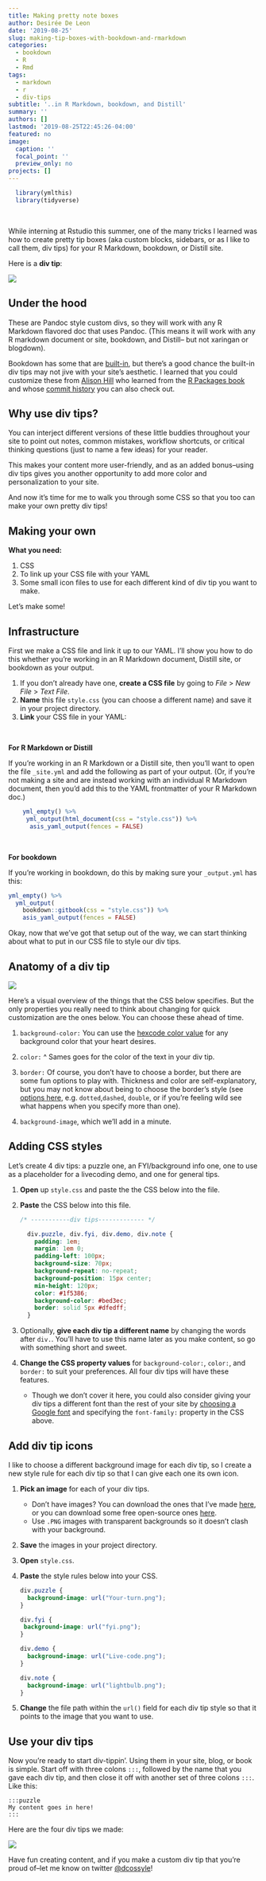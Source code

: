 ```yaml
---
title: Making pretty note boxes
author: Desirée De Leon
date: '2019-08-25'
slug: making-tip-boxes-with-bookdown-and-rmarkdown
categories:
  - bookdown
  - R
  - Rmd
tags:
  - markdown
  - r
  - div-tips
subtitle: '..in R Markdown, bookdown, and Distill'
summary: ''
authors: []
lastmod: '2019-08-25T22:45:26-04:00'
featured: no
image:
  caption: ''
  focal_point: ''
  preview_only: no
projects: []
---
```



```r
  library(ymlthis)
  library(tidyverse)
```

\

While interning at Rstudio this summer, one of the many tricks I learned was how to create pretty tip boxes (aka custom blocks, sidebars, or as I like to call them, div tips) for your R Markdown, bookdown, or Distill site.

Here is a **div tip**: 

![](div-tip.png)

## Under the hood

These are Pandoc style custom divs, so they will work with any R Markdown flavored doc that uses Pandoc. (This means it will work with any R markdown document or site, bookdown, and Distill-- but not xaringan or blogdown).  

Bookdown has some that are [built-in](https://bookdown.org/yihui/bookdown/custom-blocks.html), but there's a good chance the built-in div tips may not jive with your site's aesthetic. I learned that you could customize these from [Alison Hill](https://twitter.com/apreshill) who learned from the [R Packages book](https://r-pkgs.org/) and whose [commit history](https://github.com/hadley/r-pkgs/commit/6087b1450b09141085aa10e2d249fc0570e9f529) you can also check out. 

## Why use div tips?
You can interject different versions of these little buddies throughout your site to point out notes, common mistakes, workflow shortcuts, or critical thinking questions (just to name a few ideas) for your reader. 

This makes your content more user-friendly, and as an added bonus--using div tips gives you another opportunity to add more color and personalization to your site.  

And now it's time for me to walk you through some CSS so that you too can make your own pretty div tips!  


## Making your own

**What you need:**

1. CSS
2. To link up your CSS file with your YAML
3. Some small icon files to use for each different kind of div tip you want to make. 

Let's make some!


## Infrastructure

First we make a CSS file and link it up to our YAML. I'll show you how to do this whether you're working in an R Markdown document, Distill site, or bookdown  as your output.

1. If you don't already have one, **create a CSS file** by going to *File* > *New File* > *Text File*.
1. **Name** this file `style.css` (you can choose a different name) and save it in your project directory.
1. **Link** your CSS file in your YAML:  

\

**For R Markdown or Distill**  

If you're working in an R Markdown or a Distill site, then you'll want to open the file `_site.yml` and add the following as part of your output. (Or, if you're not making a site and are instead working with an individual R Markdown document, then you'd add this to the YAML frontmatter of your R Markdown doc.)

    
```r
    yml_empty() %>%
     yml_output(html_document(css = "style.css")) %>% 
      asis_yaml_output(fences = FALSE)
```

\

**For bookdown**  

If you're working in bookdown, do this by making sure your `_output.yml` has this:

```r
yml_empty() %>%
  yml_output(
    bookdown::gitbook(css = "style.css")) %>% 
    asis_yaml_output(fences = FALSE)

```
  
Okay, now that we've got that setup out of the way, we can start thinking about what to put in our CSS file to style our div tips.


## Anatomy of a div tip

![](div-tip_annotate.png) 

Here's a visual overview of the things that the CSS below specifies. But the only properties you really need to think about changing for quick customization are the ones below. You can choose these ahead of time.

1. `background-color:` You can use the [hexcode color value](https://htmlcolorcodes.com/) for any background color that your heart desires.  

1. `color:` ^ Sames goes for the color of the text in your div tip.  

1. `border:` Of course, you don't have to choose a border, but there are some fun options to play with. Thickness and color are self-explanatory, but you may not know about being to choose the border's style (see [options here](https://css-tricks.com/almanac/properties/b/border/), e.g. `dotted`,`dashed`, `double`, or if you're feeling wild see what happens when you specify more than one).  

1. `background-image`, which we'll add in a minute.  


## Adding CSS styles

Let's create 4 div tips: a puzzle one, an FYI/background info one, one to use as a placeholder for a livecoding demo, and one for general tips. 

1. **Open** up `style.css` and paste the the CSS below into the file.
1. **Paste** the CSS below into this file.

    ```style.css
    /* -----------div tips------------- */

      div.puzzle, div.fyi, div.demo, div.note {
        padding: 1em;
        margin: 1em 0;
        padding-left: 100px;
        background-size: 70px;
        background-repeat: no-repeat;
        background-position: 15px center;
        min-height: 120px;
        color: #1f5386;
        background-color: #bed3ec;
        border: solid 5px #dfedff;
      }
    ```
    
1. Optionally, **give each div tip a different name** by changing the words after `div.`. You'll have to use this name later as you make content, so go with something short and sweet.  

1. **Change the CSS property values** for `background-color:`, `color:`, and `border:` to suit your preferences. All four div tips will have these features. 
    * Though we don't cover it here, you could also consider giving your div tips a different font than the rest of your site by [choosing a Google font](https://stackoverflow.com/questions/14676613/how-to-import-google-web-font-in-css-file) and specifying the `font-family:` property in the CSS above.


## Add div tip icons

I like to choose a different background image for each div tip, so I create a new style rule for each div tip so that I can give each one its own icon. 

1. **Pick an image** for each of your div tips.
    * Don't have images? You can download the ones that I've made [here](div-icons.zip), or you can download some free open-source ones [here](http://aiconica.net/).
    * Use `.PNG` images with transparent backgrounds so it doesn't clash with your background. 
1. **Save** the images in your project directory.
1. **Open** `style.css`.
1. **Paste** the style rules below into your CSS.

    ```style.css
    div.puzzle {
      background-image: url("Your-turn.png");
    }
    
    div.fyi {
     background-image: url("fyi.png");
    }
    
    div.demo {
      background-image: url("Live-code.png");
    }
    
    div.note {
      background-image: url("lightbulb.png");
    }
    ```
4. **Change** the file path within the `url()` field for each div tip style so that it points to the image that you want to use.  


## Use your div tips

Now you're ready to start div-tippin'. Using them in your site, blog, or book is simple. Start off with three colons `:::`, followed by the name that you gave each div tip, and then close it off with another set of three colons `:::`. Like this:

```
:::puzzle
My content goes in here!
:::
```

Here are the four div tips we made:

![](all-four.png)

Have fun creating content, and if you make a custom div tip that you're proud of--let me know on twitter [\@dcossyle](https://twitter.com/dcossyle)!

\
\



